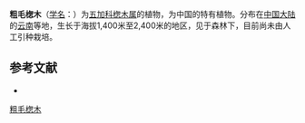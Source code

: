 {{Speciesbox
| name = 粗毛楤木
| status = 
| status_system = 
| image = 
| genus = Aralia
| species = searelliana
| authority = Dunn
}}

'''粗毛楤木'''（[[学名|学名]]：{{lang|la|''Aralia searelliana''}}）为[[五加科|五加科]][[楤木属|楤木属]]的植物，为中国的特有植物。分布在[[中国大陆|中国大陆]]的[[云南|云南]]等地，生长于海拔1,400米至2,400米的地区，见于森林下，目前尚未由人工引种栽培。

== 参考文献 ==
<div class="references-small">
* {{cite web| url =http://www.bioinfo.cn/db05/KmzwSpecies.php?action=view&id=1410| title =粗毛楤木| work =《中国高等植物数据库全库》| publisher =中国科学院微生物研究所| author =昆明植物研究所| accessdate =2009-02-22| deadurl =yes| archiveurl =https://web.archive.org/web/20160305062816/http://www.bioinfo.cn/db05/KmzwSpecies.php?action=view&id=1410| archivedate =2016-03-05}}
</div>
{{Taxonbar|from=Q15225476}}

[[Category:楤木属|粗毛楤木]]


{{Apiales-stub}}